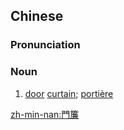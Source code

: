 {{also|门帘}}
==Chinese==
{{zh-forms|s=门帘}}

===Pronunciation===
{{zh-pron
|m=ménlián
|c=mun4 lim4-2
|h=pfs=mùn-liàm
|mn=qz,xm:mn̂g-nî/tw:mn̂g-lî/zz:mûi-lî
|cat=n
}}

===Noun===
{{zh-noun}}

# [[door]] [[curtain]]; [[portière]]

[[zh-min-nan:門簾]]